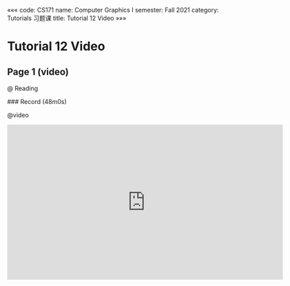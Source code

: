 «««
code: CS171
name: Computer Graphics I
semester: Fall 2021
category: Tutorials 习题课
title: Tutorial 12 Video
»»»

# Tutorial 12 Video

## Page 1 (video)

@ Reading

<div class="markdown-body">
### Record (48m0s)
</div>

@video

<iframe src="https://watchsb.com/e/phr1k9cddon2.html" frameborder=0 marginwidth=0 marginheight=0 scrolling=no width=640 height=360 allowfullscreen></iframe>


